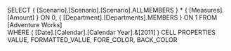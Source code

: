 SELECT
	{ [Scenario].[Scenario].[Scenario].ALLMEMBERS } *
	{ [Measures].[Amount] } ON 0,
	{ [Department].[Departments].MEMBERS } ON 1
FROM
	[Adventure Works]	
WHERE
	( [Date].[Calendar].[Calendar Year].&[2011] )
CELL PROPERTIES
	VALUE,
	FORMATTED_VALUE,
	FORE_COLOR,
	BACK_COLOR	